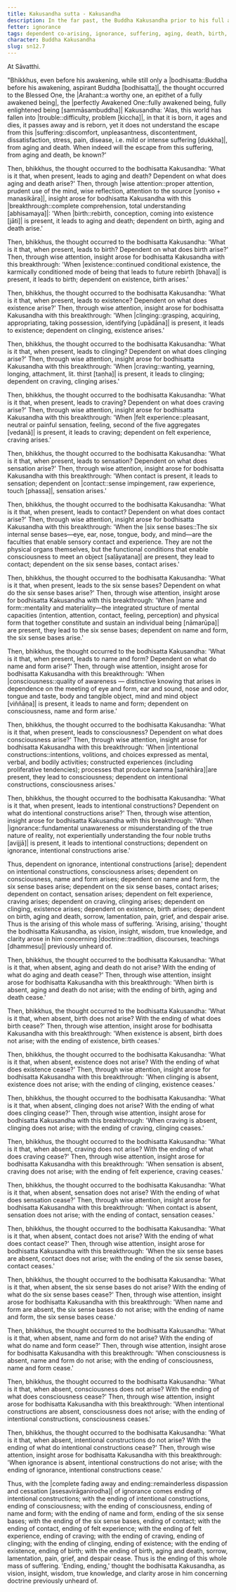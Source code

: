 ```yaml
---
title: Kakusandha sutta - Kakusandha
description: In the far past, the Buddha Kakusandha prior to his full awakening reflects on how the world has fallen into trouble and discovers the escape from suffering through wise attention and insight into dependent co-arising.
fetter: ignorance
tags: dependent co-arising, ignorance, suffering, aging, death, birth, existence, clinging, craving, sensation, feeling, contact, six sense bases, name and form, consciousness, intentional constructions, sn, sn12-21, sn12
character: Buddha Kakusandha
slug: sn12.7
---
```


At Sāvatthi.

"Bhikkhus, even before his awakening, while still only a |bodhisatta::Buddha before his awakening, aspirant Buddha [bodhisatta]|, the thought occurred to the Blessed One, the |Arahant::a worthy one, an epithet of a fully awakened being|, the |perfectly Awakened One::fully awakened being, fully enlightened being [sammāsambuddha]| Kakusandha: 'Alas, this world has fallen into |trouble::difficulty, problem [kiccha]|, in that it is born, it ages and dies, it passes away and is reborn, yet it does not understand the escape from this |suffering::discomfort, unpleasantness, discontentment, dissatisfaction, stress, pain, disease, i.e. mild or intense suffering [dukkha]|, from aging and death. When indeed will the escape from this suffering, from aging and death, be known?'

Then, bhikkhus, the thought occurred to the bodhisatta Kakusandha: 'What is it that, when present, leads to aging and death? Dependent on what does aging and death arise?' Then, through |wise attention::proper attention, prudent use of the mind, wise reflection, attention to the source [yoniso + manasikāra]|, insight arose for bodhisatta Kakusandha with this |breakthrough::complete comprehension, total understanding [abhisamaya]|: 'When |birth::rebirth, conception, coming into existence [jāti]| is present, it leads to aging and death; dependent on birth, aging and death arise.'

Then, bhikkhus, the thought occurred to the bodhisatta Kakusandha: 'What is it that, when present, leads to birth? Dependent on what does birth arise?' Then, through wise attention, insight arose for bodhisatta Kakusandha with this breakthrough: 'When |existence::continued conditional existence, the karmically conditioned mode of being that leads to future rebirth [bhava]| is present, it leads to birth; dependent on existence, birth arises.'

Then, bhikkhus, the thought occurred to the bodhisatta Kakusandha: 'What is it that, when present, leads to existence? Dependent on what does existence arise?' Then, through wise attention, insight arose for bodhisatta Kakusandha with this breakthrough: 'When |clinging::grasping, acquiring, appropriating, taking possession, identifying [upādāna]| is present, it leads to existence; dependent on clinging, existence arises.'

Then, bhikkhus, the thought occurred to the bodhisatta Kakusandha: 'What is it that, when present, leads to clinging? Dependent on what does clinging arise?' Then, through wise attention, insight arose for bodhisatta Kakusandha with this breakthrough: 'When |craving::wanting, yearning, longing, attachment, lit. thirst [taṇha]| is present, it leads to clinging; dependent on craving, clinging arises.'

Then, bhikkhus, the thought occurred to the bodhisatta Kakusandha: 'What is it that, when present, leads to craving? Dependent on what does craving arise?' Then, through wise attention, insight arose for bodhisatta Kakusandha with this breakthrough: 'When |felt experience::pleasant, neutral or painful sensation, feeling, second of the five aggregates [vedanā]| is present, it leads to craving; dependent on felt experience, craving arises.'

Then, bhikkhus, the thought occurred to the bodhisatta Kakusandha: 'What is it that, when present, leads to sensation? Dependent on what does sensation arise?' Then, through wise attention, insight arose for bodhisatta Kakusandha with this breakthrough: 'When contact is present, it leads to sensation; dependent on |contact::sense impingement, raw experience, touch [phassa]|, sensation arises.'

Then, bhikkhus, the thought occurred to the bodhisatta Kakusandha: 'What is it that, when present, leads to contact? Dependent on what does contact arise?' Then, through wise attention, insight arose for bodhisatta Kakusandha with this breakthrough: 'When the |six sense bases::The six internal sense bases—eye, ear, nose, tongue, body, and mind—are the faculties that enable sensory contact and experience. They are not the physical organs themselves, but the functional conditions that enable consciousness to meet an object [saḷāyatana]| are present, they lead to contact; dependent on the six sense bases, contact arises.'

Then, bhikkhus, the thought occurred to the bodhisatta Kakusandha: 'What is it that, when present, leads to the six sense bases? Dependent on what do the six sense bases arise?' Then, through wise attention, insight arose for bodhisatta Kakusandha with this breakthrough: 'When |name and form::mentality and materiality—the integrated structure of mental capacities (intention, attention, contact, feeling, perception) and physical form that together constitute and sustain an individual being [nāmarūpa]| are present, they lead to the six sense bases; dependent on name and form, the six sense bases arise.'

Then, bhikkhus, the thought occurred to the bodhisatta Kakusandha: 'What is it that, when present, leads to name and form? Dependent on what do name and form arise?' Then, through wise attention, insight arose for bodhisatta Kakusandha with this breakthrough: 'When |consciousness::quality of awareness — distinctive knowing that arises in dependence on the meeting of eye and form, ear and sound, nose and odor, tongue and taste, body and tangible object, mind and mind object [viññāṇa]| is present, it leads to name and form; dependent on consciousness, name and form arise.'

Then, bhikkhus, the thought occurred to the bodhisatta Kakusandha: 'What is it that, when present, leads to consciousness? Dependent on what does consciousness arise?' Then, through wise attention, insight arose for bodhisatta Kakusandha with this breakthrough: 'When |intentional constructions::intentions, volitions, and choices expressed as mental, verbal, and bodily activities; constructed experiences (including proliferative tendencies); processes that produce kamma [saṅkhāra]|are present, they lead to consciousness; dependent on intentional constructions, consciousness arises.'

Then, bhikkhus, the thought occurred to the bodhisatta Kakusandha: 'What is it that, when present, leads to intentional constructions? Dependent on what do intentional constructions arise?' Then, through wise attention, insight arose for bodhisatta Kakusandha with this breakthrough: 'When |ignorance::fundamental unawareness or misunderstanding of the true nature of reality, not experientially understanding the four noble truths [avijjā]| is present, it leads to intentional constructions; dependent on ignorance, intentional constructions arise.'

Thus, dependent on ignorance, intentional constructions [arise]; dependent on intentional constructions, consciousness arises; dependent on consciousness, name and form arises; dependent on name and form, the six sense bases arise; dependent on the six sense bases, contact arises; dependent on contact, sensation arises; dependent on felt experience, craving arises; dependent on craving, clinging arises; dependent on clinging, existence arises; dependent on existence, birth arises; dependent on birth, aging and death, sorrow, lamentation, pain, grief, and despair arise. Thus is the arising of this whole mass of suffering. 'Arising, arising,' thought the bodhisatta Kakusandha, as vision, insight, wisdom, true knowledge, and clarity arose in him concerning |doctrine::tradition, discourses, teachings [dhammesu]| previously unheard of.

Then, bhikkhus, the thought occurred to the bodhisatta Kakusandha: 'What is it that, when absent, aging and death do not arise? With the ending of what do aging and death cease?' Then, through wise attention, insight arose for bodhisatta Kakusandha with this breakthrough: 'When birth is absent, aging and death do not arise; with the ending of birth, aging and death cease.'

Then, bhikkhus, the thought occurred to the bodhisatta Kakusandha: 'What is it that, when absent, birth does not arise? With the ending of what does birth cease?' Then, through wise attention, insight arose for bodhisatta Kakusandha with this breakthrough: 'When existence is absent, birth does not arise; with the ending of existence, birth ceases.'

Then, bhikkhus, the thought occurred to the bodhisatta Kakusandha: 'What is it that, when absent, existence does not arise? With the ending of what does existence cease?' Then, through wise attention, insight arose for bodhisatta Kakusandha with this breakthrough: 'When clinging is absent, existence does not arise; with the ending of clinging, existence ceases.'

Then, bhikkhus, the thought occurred to the bodhisatta Kakusandha: 'What is it that, when absent, clinging does not arise? With the ending of what does clinging cease?' Then, through wise attention, insight arose for bodhisatta Kakusandha with this breakthrough: 'When craving is absent, clinging does not arise; with the ending of craving, clinging ceases.'

Then, bhikkhus, the thought occurred to the bodhisatta Kakusandha: 'What is it that, when absent, craving does not arise? With the ending of what does craving cease?' Then, through wise attention, insight arose for bodhisatta Kakusandha with this breakthrough: 'When sensation is absent, craving does not arise; with the ending of felt experience, craving ceases.'

Then, bhikkhus, the thought occurred to the bodhisatta Kakusandha: 'What is it that, when absent, sensation does not arise? With the ending of what does sensation cease?' Then, through wise attention, insight arose for bodhisatta Kakusandha with this breakthrough: 'When contact is absent, sensation does not arise; with the ending of contact, sensation ceases.'

Then, bhikkhus, the thought occurred to the bodhisatta Kakusandha: 'What is it that, when absent, contact does not arise? With the ending of what does contact cease?' Then, through wise attention, insight arose for bodhisatta Kakusandha with this breakthrough: 'When the six sense bases are absent, contact does not arise; with the ending of the six sense bases, contact ceases.'

Then, bhikkhus, the thought occurred to the bodhisatta Kakusandha: 'What is it that, when absent, the six sense bases do not arise? With the ending of what do the six sense bases cease?' Then, through wise attention, insight arose for bodhisatta Kakusandha with this breakthrough: 'When name and form are absent, the six sense bases do not arise; with the ending of name and form, the six sense bases cease.'

Then, bhikkhus, the thought occurred to the bodhisatta Kakusandha: 'What is it that, when absent, name and form do not arise? With the ending of what do name and form cease?' Then, through wise attention, insight arose for bodhisatta Kakusandha with this breakthrough: 'When consciousness is absent, name and form do not arise; with the ending of consciousness, name and form cease.'

Then, bhikkhus, the thought occurred to the bodhisatta Kakusandha: 'What is it that, when absent, consciousness does not arise? With the ending of what does consciousness cease?' Then, through wise attention, insight arose for bodhisatta Kakusandha with this breakthrough: 'When intentional constructions are absent, consciousness does not arise; with the ending of intentional constructions, consciousness ceases.'

Then, bhikkhus, the thought occurred to the bodhisatta Kakusandha: 'What is it that, when absent, intentional constructions do not arise? With the ending of what do intentional constructions cease?' Then, through wise attention, insight arose for bodhisatta Kakusandha with this breakthrough: 'When ignorance is absent, intentional constructions do not arise; with the ending of ignorance, intentional constructions cease.'

Thus, with the |complete fading away and ending::remainderless dispassion and cessation [asesavirāganirodha]| of ignorance comes ending of intentional constructions; with the ending of intentional constructions, ending of consciousness; with the ending of consciousness, ending of name and form; with the ending of name and form, ending of the six sense bases; with the ending of the six sense bases, ending of contact; with the ending of contact, ending of felt experience; with the ending of felt experience, ending of craving; with the ending of craving, ending of clinging; with the ending of clinging, ending of existence; with the ending of existence, ending of birth; with the ending of birth, aging and death, sorrow, lamentation, pain, grief, and despair cease. Thus is the ending of this whole mass of suffering. 'Ending, ending,' thought the bodhisatta Kakusandha, as vision, insight, wisdom, true knowledge, and clarity arose in him concerning doctrine previously unheard of.